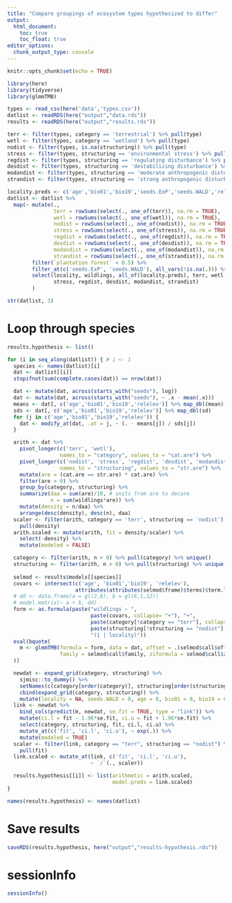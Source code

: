 ```yaml
---
title: "Compare groupings of ecosystem types hypothesized to differ"
output: 
  html_document:
    toc: true
    toc_float: true
editor_options: 
  chunk_output_type: console
---
```


```r
knitr::opts_chunk$set(echo = TRUE)
```

```r
library(here)
library(tidyverse)
library(glmmTMB)
```

```r
types <- read_csv(here('data','types.csv'))
datlist <- readRDS(here("output","data.rds"))
results <- readRDS(here("output","results.rds"))

terr <- filter(types, category == 'terrestrial') %>% pull(type)
wetl <- filter(types, category == 'wetland') %>% pull(type)
nodist <- filter(types, is.na(structuring)) %>% pull(type)
stress <- filter(types, structuring == 'environmental stress') %>% pull(type)
regdist <- filter(types, structuring == 'regulating disturbance') %>% pull(type)
desdist <- filter(types, structuring == 'destabilizing disturbance') %>% pull(type)
modandist <- filter(types, structuring == 'moderate anthropogenic disturbance') %>% pull(type)
strandist <- filter(types, structuring == 'strong anthropogenic disturbance') %>% pull(type)

locality.preds <- c('age','bio01','bio19','seeds.ExP','seeds.WALD','relelev')
datlist <- datlist %>% 
  map(~ mutate(., 
               terr = rowSums(select(., one_of(terr)), na.rm = TRUE),
               wetl = rowSums(select(., one_of(wetl)), na.rm = TRUE),
               nodist = rowSums(select(., one_of(nodist)), na.rm = TRUE),
               stress = rowSums(select(., one_of(stress)), na.rm = TRUE),
               regdist = rowSums(select(., one_of(regdist)), na.rm = TRUE),
               desdist = rowSums(select(., one_of(desdist)), na.rm = TRUE),
               modandist = rowSums(select(., one_of(modandist)), na.rm = TRUE),
               strandist = rowSums(select(., one_of(strandist)), na.rm = TRUE)) %>%
        filter(`plantation forest` < 0.5) %>% 
        filter_at(c('seeds.ExP', 'seeds.WALD'), all_vars(!is.na(.))) %>% 
        select(locality, wildlings, all_of(locality.preds), terr, wetl, nodist, 
               stress, regdist, desdist, modandist, strandist)
        )

str(datlist, 3)
```

# Loop through species

```r
results.hypothesis <- list()

for (i in seq_along(datlist)) { # i <- 1
  species <- names(datlist)[i]
  dat <- datlist[[i]]
  stopifnot(sum(complete.cases(dat)) == nrow(dat))

  dat <- mutate(dat, across(starts_with("seeds"), log))
  dat <- mutate(dat, across(starts_with("seeds"), ~ .x - mean(.x)))
  means <- dat[, c('age','bio01','bio19','relelev')] %>% map_dbl(mean)
  sds <- dat[, c('age','bio01','bio19','relelev')] %>% map_dbl(sd)
  for (j in c('age','bio01','bio19','relelev')) {
    dat <- modify_at(dat, .at = j, ~ (. - means[j]) / sds[j])
  }

  arith <- dat %>% 
    pivot_longer(c('terr', 'wetl'), 
                 names_to = "category", values_to = "cat.are") %>%
    pivot_longer(c('nodist', 'stress', 'regdist', 'desdist', 'modandist', 'strandist'), 
                 names_to = "structuring", values_to = "str.are") %>%
    mutate(are = (cat.are == str.are) * cat.are) %>% 
    filter(are > 0) %>% 
    group_by(category, structuring) %>% 
    summarize(daa = sum(are)/10, # units from are to decare
              n = sum(wildlings*are)) %>% 
    mutate(density = n/daa) %>%
    arrange(desc(density), desc(n), daa)
  scaler <- filter(arith, category == 'terr', structuring == 'nodist') %>% 
    pull(density)
  arith.scaled <- mutate(arith, fit = density/scaler) %>% 
    select(-density) %>% 
    mutate(modeled = FALSE)

  category <- filter(arith, n > 0) %>% pull(category) %>% unique()
  structuring <- filter(arith, n > 0) %>% pull(structuring) %>% unique()
  
  selmod <- results$models[[species]]
  covars <- intersect(c('age', 'bio01','bio19', 'relelev'),
                      attributes(attributes(selmod$frame)$terms)$term.labels)
  # dd <- data.frame(a = gl(2,6), b = gl(6,1,12))
  # model.matrix(~ a + b, dd)
  form <- as.formula(paste("wildlings ~ ", 
                           paste(covars, collapse= "+"), "+",
                           paste(category[!category == "terr"], collapse= "+"), "+",
                           paste(structuring[!structuring == "nodist"], collapse= "+"), "+",
                           "(1 | locality)"))
  eval(bquote(
    m <- glmmTMB(formula = form, data = dat, offset = .(selmod$call$offset), 
                 family = selmod$call$family, ziformula = selmod$call$ziformula)
  ))

  newdat <- expand_grid(category, structuring) %>%
    sjmisc::to_dummy() %>%
    setNames(c(category[order(category)], structuring[order(structuring)])) %>% 
    cbind(expand_grid(category, structuring)) %>% 
    mutate(locality = NA, seeds.WALD = 0, age = 0, bio01 = 0, bio19 = 0, relelev = 0)  
  link <- newdat %>%
    bind_cols(predict(m, newdat, se.fit = TRUE, type = "link")) %>%
    mutate(ci.l = fit - 1.96*se.fit, ci.u = fit + 1.96*se.fit) %>% 
    select(category, structuring, fit, ci.l, ci.u) %>% 
    mutate_at(c('fit', 'ci.l', 'ci.u'), ~ exp(.)) %>% 
    mutate(modeled = TRUE)
  scaler <- filter(link, category == "terr", structuring == "nodist") %>% 
    pull(fit)
  link.scaled <- mutate_at(link, c('fit', 'ci.l', 'ci.u'), 
                           ~ `/`(., scaler))

  results.hypothesis[[i]] <- list(arithmetic = arith.scaled, 
                                  model.preds = link.scaled)
}

names(results.hypothesis) <- names(datlist)
```

# Save results

```r
saveRDS(results.hypothesis, here("output","results-hypothesis.rds"))
```

# sessionInfo

```r
sessionInfo()
```

